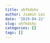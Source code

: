```yaml
---
title: uhfkdshs
author: Jiamin Lei
date: '2019-04-22'
slug: uhfkdshs
categories: []
tags: []
---
```

